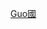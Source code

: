 {{Catnav|頁面分類|人类学|文化人类学|家世與傳承|系譜學|姓氏|漢字姓氏}}
{{Catnav|頁面分類|人类学|文化人类学|家世與傳承|系譜學|姓氏|中國姓氏}}

{{catmore}}

{{catAZ}}

[[Category:罕見或停用漢姓|Guo國]]